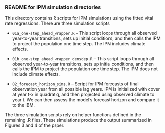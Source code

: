 ### README for IPM simulation directories

This directory contains R scripts for IPM simulations using the fitted vital rate regressions. There are three simulation scripts:

* ```01a_one-step_ahead_wrapper.R``` -- This script loops through all observed year-to-year transitions,
sets up initial conditions, and then calls the IPM to project the population one time step. The IPM includes climate effects.

* ```01b_one-step_ahead_wrapper_densdep.R``` -- This script loops through all observed year-to-year transitions,
sets up initial conditions, and then calls the IPM to project the population one time step. The IPM does not include climate effects.

* ```02_forecast_horizon_sims.R``` -- Script for IPM forecasts of final observation year from all possible lag years. IPM is initialized with cover at year t-x in quadrat q, and then projected using observed climate to year t. We can then assess the model's forecast horizon and compare it to the IBM.

The three simulation scripts rely on helper functions defined in the remaining .R files. These simulations produce the output summarized in Figures 3 and 4 of the paper.